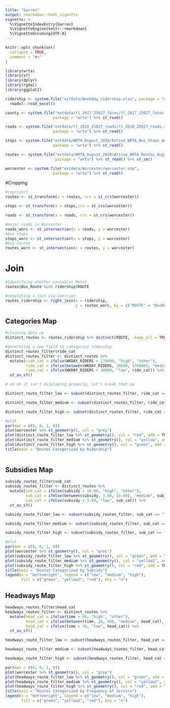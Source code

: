 ```yaml
---
title: "Garren"
output: rmarkdown::html_vignette
vignette: >
  %\VignetteIndexEntry{Garren}
  %\VignetteEngine{knitr::rmarkdown}
  %\VignetteEncoding{UTF-8}
---
```


```r
knitr::opts_chunk$set(
  collapse = TRUE,
  comment = "#>"
)
```

```r
library(wrta)
library(sf)
library(dplyr)
library(rgdal)
library(ggplot2)
```



```r
ridership <- system.file("extdata/Weekday_ridership.xlsx", package = "wrta") %>% 
  readxl::read_excel() 

county <- system.file("extdata/tl_2017_25027_faces/tl_2017_25027_faces.shp",
                     package = "wrta") %>% st_read()

roads <- system.file("extdata/tl_2018_25027_roads/tl_2018_25027_roads.shp",
                     package = "wrta") %>% st_read()

stops <- system.file("extdata/WRTA_August_2020/Active_WRTA_Bus_Stops_Aug2020.shp",
                     package = "wrta") %>% st_read()

routes <- system.file("extdata/WRTA_August_2020/Active_WRTA_Routes_Aug2020.shp",
                      package = "wrta") %>% st_read() %>% st_zm()

worcester <- system.file("extdata/Worcester/worcester.shp",
                     package = "wrta") %>% st_read()

```

#Cropping
```r
#reproject
routes <- st_transform(x = routes, crs = st_crs(worcester))

stops <- st_transform(x = stops,crs = st_crs(worcester))

roads <- st_transform(x = roads, crs = st_crs(worcester))

#major roads in Worcester
roads_worc <- st_intersection(x = roads, y = worcester) 
#bus stops
stops_worc <- st_intersection(x = stops, y = worcester)
#bus routes
routes_worc <- st_intersection(x = routes, y = worcester)

```
# Join
```r
#Identifying whether variables Match
routes$Bus_Route %in% ridership$ROUTE

#completing a join via coercion
routes_ridership <- right_join(x = ridership, 
                               y = routes_worc, by = c("ROUTE" = "BusRoute")) 
```

## Categories Map
```r
#cleaning data up
distinct_routes <- routes_ridership %>% distinct(ROUTE, .keep_all = TRUE) 

#generating a new field to categorize ridership
distinct_routes_filter$ride_cat
distinct_routes_filter <- distinct_routes %>% 
  mutate(ride_cat = ifelse(WKDAY_RIDERS > 170000, "high", "other"), 
         ride_cat = ifelse(between(WKDAY_RIDERS, 10000, 170000), "medium", ride_cat),
         ride_cat = ifelse(WKDAY_RIDERS < 10000, "low", ride_cat)) %>% 
  st_as_sf()
```


```r
# uh oh it isn't displaying properly, let's break that up

distinct_route_filter_low <- subset(distinct_routes_filter, ride_cat == "low", select = c("geometry")) 

distinct_route_filter_medium <- subset(distinct_routes_filter, ride_cat == "medium", select = c("geometry"))

distinct_route_filter_high <- subset(distinct_routes_filter, ride_cat == "high", select = c("geometry"))
```


```r
#plot
par(mar = c(0, 0, 1, 0))
plot(worcester %>% st_geometry(), col = "grey")
plot(distinct_route_filter_low %>% st_geometry(), col = "red", add = TRUE)
plot(distinct_route_filter_medium %>% st_geometry(), col = "yellow", add = TRUE)
plot(distinct_route_filter_high %>% st_geometry(), col = "green", add = TRUE)
title(main = "Routes Categorized by Ridership")
  
```

## Subsidies Map
```r
subsidy_routes_filter$sub_cat
subsidy_routes_filter <- distinct_routes %>% 
  mutate(sub_cat = ifelse(subsidy > 10.00, "high", "other"), 
         sub_cat = ifelse(between(subsidy, 3.00, 10.00), "medium", sub_cat),
         sub_cat = ifelse(subsidy < 3.00, "low", sub_cat)) %>% 
  st_as_sf()
```


```r
subsidy_route_filter_low <- subset(subsidy_routes_filter, sub_cat == "low", select = c("geometry")) 

subsidy_route_filter_medium <- subset(subsidy_routes_filter, sub_cat == "medium", select = c("geometry"))

subsidy_route_filter_high <- subset(subsidy_routes_filter, sub_cat == "high", select = c("geometry"))
```


```r
#plot
par(mar = c(0, 0, 1, 0))
plot(worcester %>% st_geometry(), col = "grey")
plot(subsidy_route_filter_low %>% st_geometry(), col = "green", add = TRUE)
plot(subsidy_route_filter_medium %>% st_geometry(), col = "yellow2", add = TRUE)
plot(subsidy_route_filter_high %>% st_geometry(), col = "red", add = TRUE)
title(main = "Routes Categorized by Subsidy")
legend(x = "bottomright", legend = c("low", "medium", "high"), 
       fill = c("green", "yellow2", "red"), bty = "n")

```


## Headways Map

```r
headways_routes_filter$head_cat
headways_routes_filter <- distinct_routes %>% 
  mutate(head_cat = ifelse(time > 60, "high", "other"), 
         head_cat = ifelse(between(time, 30, 60), "medium", head_cat),
         head_cat = ifelse(time < 30, "low", head_cat)) %>% 
  st_as_sf()
```


```r
headways_route_filter_low <- subset(headways_routes_filter, head_cat == "low", select = c("geometry")) 

headways_route_filter_medium <- subset(headways_routes_filter, head_cat == "medium", select = c("geometry"))

headways_route_filter_high <- subset(headways_routes_filter, head_cat == "high", select = c("geometry"))
```


```r
par(mar = c(0, 0, 1, 0))
plot(worcester %>% st_geometry(), col = "grey")
plot(headways_route_filter_low %>% st_geometry(), col = "green", add = TRUE)
plot(headways_route_filter_medium %>% st_geometry(), col = "yellow2", add = TRUE)
plot(headways_route_filter_high %>% st_geometry(), col = "red", add = TRUE)
title(main = "Routes Categorized by Frequency of Service")
legend(x = "bottomright", legend = c("low", "medium", "high"), 
       fill = c("green", "yellow2", "red"), bty = "n")

```






